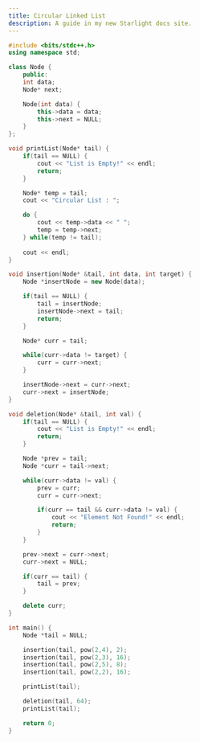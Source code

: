 ```yaml
---
title: Circular Linked List
description: A guide in my new Starlight docs site.
---
```


```c++
#include <bits/stdc++.h>
using namespace std;

class Node {
    public:
    int data;
    Node* next;

    Node(int data) {
        this->data = data;
        this->next = NULL;
    }
};

void printList(Node* tail) {
    if(tail == NULL) {
        cout << "List is Empty!" << endl;
        return;
    }

    Node* temp = tail;
    cout << "Circular List : ";

    do {
        cout << temp->data << " ";
        temp = temp->next;
    } while(temp != tail);
    
    cout << endl;
}

void insertion(Node* &tail, int data, int target) {
    Node *insertNode = new Node(data);

    if(tail == NULL) {
        tail = insertNode;
        insertNode->next = tail;
        return;
    }

    Node* curr = tail;

    while(curr->data != target) {
        curr = curr->next;
    }

    insertNode->next = curr->next;
    curr->next = insertNode;
}

void deletion(Node* &tail, int val) {
    if(tail == NULL) {
        cout << "List is Empty!" << endl;
        return;
    }

    Node *prev = tail;
    Node *curr = tail->next;

    while(curr->data != val) {
        prev = curr;
        curr = curr->next;

        if(curr == tail && curr->data != val) {
            cout << "Element Not Found!" << endl;
            return;
        }
    }

    prev->next = curr->next;
    curr->next = NULL;

    if(curr == tail) {
        tail = prev;
    }

    delete curr;
}

int main() {
    Node *tail = NULL;

    insertion(tail, pow(2,4), 2);
    insertion(tail, pow(2,3), 16);
    insertion(tail, pow(2,5), 8);
    insertion(tail, pow(2,2), 16);

    printList(tail);

    deletion(tail, 64);
    printList(tail);

    return 0;
}
```